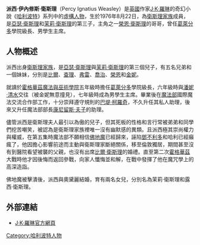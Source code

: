 {{noteTA
|G1=哈利波特
}}

{{in-universe|time=2014-09-24T07:26:49+00:00}}
{{哈利·波特人物|
bgcolor=Red|
fgcolor=White|
名字= 派西·衛斯理|
gender=[[男性|男性]]|
hair=紅色|
eyes=咖啡色|
house=[[葛來分多|葛來分多]]|
blood=純血|
appearance=《{{哈利波特1}}》
}}
'''派西·伊內修斯·衛斯理'''（Percy Ignatius Weasley）是[[英國|英國]]作家[[J·K·羅琳|J·K·羅琳]]的奇幻小說《[[哈利波特|哈利波特]]》系列中的[[哈利波特角色列表|虛構人物]]，生於1976年8月22日，為[[衛斯理家族|衛斯理家族]]成員，是[[亞瑟·衛斯理|亞瑟·衛斯理]]和[[茉莉·衛斯理|茉莉·衛斯理]]的第三子，主角之一[[榮恩·衛斯理|榮恩·衛斯理]]的哥哥，曾任[[葛萊分多|葛萊分多]]學院級長、男學生主席。

==人物概述==
派西出身[[衛斯理家族|衛斯理家族]]，是[[亞瑟·衛斯理|亞瑟·衛斯理]]與[[茉莉·衛斯理|茉莉·衛斯理]]的第三個兒子，有五名兄弟和一個妹妹，分別是[[比爾·衛斯理|比爾]]、[[查理·衛斯理_(小說角色)|查理]]、[[弗雷和喬治·衛斯理|弗雷]]、[[弗雷和喬治·衛斯理|喬治]]、[[榮恩·衛斯理|榮恩]]和[[金妮·衛斯理|金妮]]。

就讀於[[霍格華茲魔法與巫術學院|霍格華茲魔法與巫術學院]]五年級時擔任[[葛萊分多|葛萊分多]]學院級長，六年級時與[[潘妮·清水|潘妮·清水]]交往（被金妮無意撞見），七年級時成為男學生主席。畢業後在[[魔法部|魔法部]]國際魔法交流合作部工作，十分崇拜遵守規則的[[巴堤·柯羅奇|巴堤·柯羅奇]]，不久升任其私人助理，後來又升任魔法部部長[[康尼留斯·夫子|康尼留斯·夫子]]的助理。

儘管派西是衛斯理夫人最引以為傲的兒子，但其死板的性格和言行常被弟弟和同學們挖苦嘲笑，被認為是衛斯理家族裡唯一沒有幽默感的異類。且派西極其崇尚權力與權威，在第五集時魔法部不願相信[[佛地魔|佛地魔]]已經歸來，誣陷[[鄧不利多|鄧不利多]]和哈利已經癲瘋了，他因擔心影響前途而主動與衛斯理家斷絕關係，移至倫敦獨居，期間甚至沒有到醫院看望被襲的父親，也沒有出席[[比爾·衛斯理|比爾·衛斯理]]的婚禮。直至第二次[[霍格華茲|霍格華茲]]大戰時他才因後悔而返回參戰，向家人懺悔並和解，在戰中發揮了他在魔咒學上的高深造詣。

佛地魔被擊潰後，派西與奧黛麗結婚，育有兩名女兒，分別名為茉莉·衛斯理和露西·衛斯理。

==外部連結==
*[https://web.archive.org/web/20070926224412/http://origin.jkrowling.com/fr/ J·K·羅琳官方網頁]

{{harrypotter}}

[[Category:哈利波特人物|Category:哈利波特人物]]